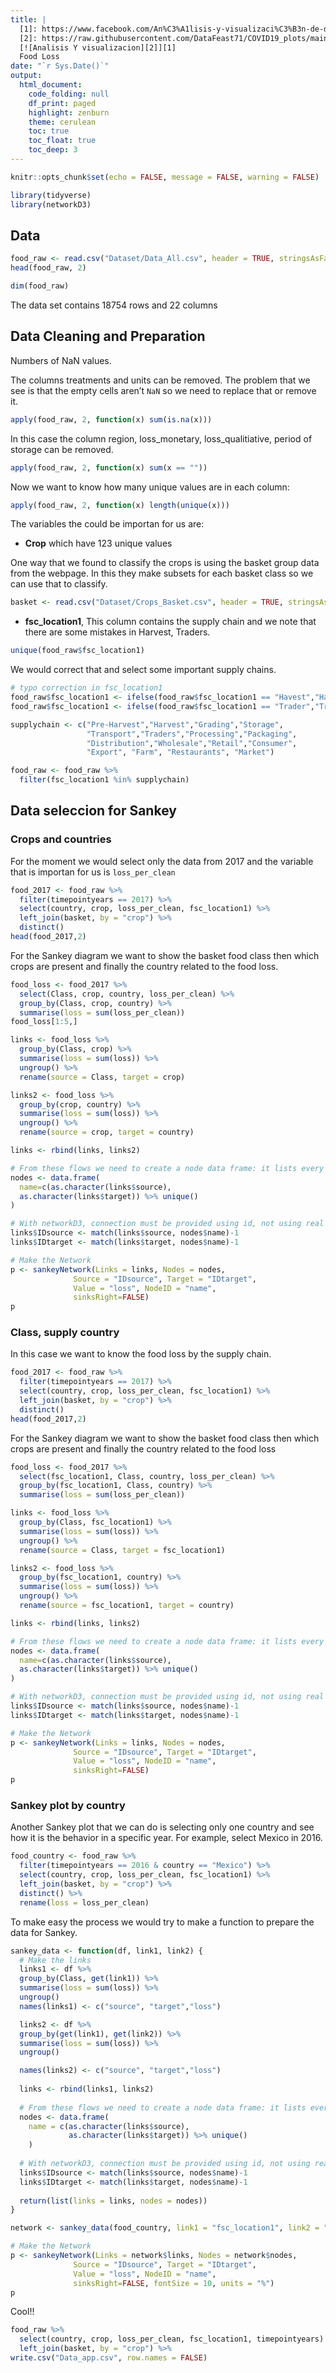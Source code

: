 ```yaml
---
title: |
  [1]: https://www.facebook.com/An%C3%A1lisis-y-visualizaci%C3%B3n-de-datos-100602148375744
  [2]: https://raw.githubusercontent.com/DataFeast71/COVID19_plots/main/img/Logo_W.jpeg {width=1in}
  [![Analisis Y visualizacion][2]][1]
  Food Loss
date: "`r Sys.Date()`"
output:
  html_document:
    code_folding: null
    df_print: paged
    highlight: zenburn
    theme: cerulean
    toc: true
    toc_float: true
    toc_deep: 3
---
```


<style>
.tocify-extend-page {
  height: 0 !important;
}
</style>

```r
knitr::opts_chunk$set(echo = FALSE, message = FALSE, warning = FALSE)
```

```r
library(tidyverse)
library(networkD3)
```

## Data

```r
food_raw <- read.csv("Dataset/Data_All.csv", header = TRUE, stringsAsFactors = FALSE)
head(food_raw, 2)
```

```r
dim(food_raw)
```

The data set contains 18754 rows and 22 columns

## Data Cleaning and Preparation

Numbers of NaN values.

The columns treatments and units can be removed. The problem that we see is that the empty cells aren't `NaN` so we need to replace that or remove it.

```r
apply(food_raw, 2, function(x) sum(is.na(x)))
```

In this case the column region, loss_monetary, loss_qualitiative, period of storage can be removed.

```r
apply(food_raw, 2, function(x) sum(x == ""))
```

Now we want to know how many unique values are in each column:

```r
apply(food_raw, 2, function(x) length(unique(x)))
```

The variables the could be importan for us are:

* **Crop** which have 123 unique values

One way that we found to classify the crops is using the basket group data from the webpage. In this they make subsets for each basket class so we can use that to classify.

```r
basket <- read.csv("Dataset/Crops_Basket.csv", header = TRUE, stringsAsFactors = FALSE)
```

* **fsc_location1**, This column contains the supply chain and we note that there are some mistakes in Harvest, Traders.

```r
unique(food_raw$fsc_location1)
```

We would correct that and select some important supply chains.

```r
# typo correction in fsc_location1
food_raw$fsc_location1 <- ifelse(food_raw$fsc_location1 == "Havest","Harvest",food_raw$fsc_location1) 
food_raw$fsc_location1 <- ifelse(food_raw$fsc_location1 == "Trader","Traders",food_raw$fsc_location1) 
```

```r
supplychain <- c("Pre-Harvest","Harvest","Grading","Storage",
                 "Transport","Traders","Processing","Packaging",
                 "Distribution","Wholesale","Retail","Consumer",
                 "Export", "Farm", "Restaurants", "Market")

food_raw <- food_raw %>% 
  filter(fsc_location1 %in% supplychain)
```

## Data seleccion for Sankey

### Crops and countries

For the moment we would select only the data from 2017 and the variable that is importan for us is `loss_per_clean`

```r
food_2017 <- food_raw %>% 
  filter(timepointyears == 2017) %>% 
  select(country, crop, loss_per_clean, fsc_location1) %>%
  left_join(basket, by = "crop") %>% 
  distinct()
head(food_2017,2)
```

For the Sankey diagram we want to show the basket food class then which crops are present and finally the country related to the food loss.

```r
food_loss <- food_2017 %>% 
  select(Class, crop, country, loss_per_clean) %>% 
  group_by(Class, crop, country) %>% 
  summarise(loss = sum(loss_per_clean))
food_loss[1:5,]
```

```r
links <- food_loss %>% 
  group_by(Class, crop) %>% 
  summarise(loss = sum(loss)) %>% 
  ungroup() %>% 
  rename(source = Class, target = crop)

links2 <- food_loss %>% 
  group_by(crop, country) %>% 
  summarise(loss = sum(loss)) %>% 
  ungroup() %>% 
  rename(source = crop, target = country)

links <- rbind(links, links2)
```

```r
# From these flows we need to create a node data frame: it lists every entities involved in the flow
nodes <- data.frame(
  name=c(as.character(links$source), 
  as.character(links$target)) %>% unique()
)
```

```r
# With networkD3, connection must be provided using id, not using real name like in the links dataframe.. So we need to reformat it.
links$IDsource <- match(links$source, nodes$name)-1 
links$IDtarget <- match(links$target, nodes$name)-1
```

```r
# Make the Network
p <- sankeyNetwork(Links = links, Nodes = nodes,
              Source = "IDsource", Target = "IDtarget",
              Value = "loss", NodeID = "name", 
              sinksRight=FALSE)
p
```

### Class, supply country

In this case we want to know the food loss by the supply chain.

```r
food_2017 <- food_raw %>% 
  filter(timepointyears == 2017) %>% 
  select(country, crop, loss_per_clean, fsc_location1) %>%
  left_join(basket, by = "crop") %>% 
  distinct()
head(food_2017,2)
```

For the Sankey diagram we want to show the basket food class then which crops are present and finally the country related to the food loss
```r
food_loss <- food_2017 %>% 
  select(fsc_location1, Class, country, loss_per_clean) %>% 
  group_by(fsc_location1, Class, country) %>% 
  summarise(loss = sum(loss_per_clean))
```

```r
links <- food_loss %>% 
  group_by(Class, fsc_location1) %>% 
  summarise(loss = sum(loss)) %>% 
  ungroup() %>% 
  rename(source = Class, target = fsc_location1)

links2 <- food_loss %>% 
  group_by(fsc_location1, country) %>% 
  summarise(loss = sum(loss)) %>% 
  ungroup() %>% 
  rename(source = fsc_location1, target = country)

links <- rbind(links, links2)
```

```r
# From these flows we need to create a node data frame: it lists every entities involved in the flow
nodes <- data.frame(
  name=c(as.character(links$source), 
  as.character(links$target)) %>% unique()
)
```

```r
# With networkD3, connection must be provided using id, not using real name like in the links dataframe.. So we need to reformat it.
links$IDsource <- match(links$source, nodes$name)-1 
links$IDtarget <- match(links$target, nodes$name)-1
```

```r
# Make the Network
p <- sankeyNetwork(Links = links, Nodes = nodes,
              Source = "IDsource", Target = "IDtarget",
              Value = "loss", NodeID = "name", 
              sinksRight=FALSE)
p
```

### Sankey plot by country 

Another Sankey plot that we can do is selecting only one country and see how it is the behavior in a specific year. For example, select Mexico in 2016.

```r
food_country <- food_raw %>% 
  filter(timepointyears == 2016 & country == "Mexico") %>% 
  select(country, crop, loss_per_clean, fsc_location1) %>%
  left_join(basket, by = "crop") %>% 
  distinct() %>% 
  rename(loss = loss_per_clean)
```

To make easy the process we would try to make a function to prepare the data for Sankey.

```r
sankey_data <- function(df, link1, link2) {
  # Make the links
  links1 <- df %>% 
  group_by(Class, get(link1)) %>% 
  summarise(loss = sum(loss)) %>% 
  ungroup() 
  names(links1) <- c("source", "target","loss")

  links2 <- df %>% 
  group_by(get(link1), get(link2)) %>% 
  summarise(loss = sum(loss)) %>% 
  ungroup() 

  names(links2) <- c("source", "target","loss")
  
  links <- rbind(links1, links2)
  
  # From these flows we need to create a node data frame: it lists every entities involved in the flow
  nodes <- data.frame(
    name = c(as.character(links$source),
             as.character(links$target)) %>% unique()
    )
  
  # With networkD3, connection must be provided using id, not using real name like in the links dataframe.. So we need to reformat it.
  links$IDsource <- match(links$source, nodes$name)-1 
  links$IDtarget <- match(links$target, nodes$name)-1
  
  return(list(links = links, nodes = nodes))
}
```

```r
network <- sankey_data(food_country, link1 = "fsc_location1", link2 = "crop")
```

```r
# Make the Network
p <- sankeyNetwork(Links = network$links, Nodes = network$nodes,
              Source = "IDsource", Target = "IDtarget",
              Value = "loss", NodeID = "name", 
              sinksRight=FALSE, fontSize = 10, units = "%")
p
```

Cool!!

```r
food_raw %>% 
  select(country, crop, loss_per_clean, fsc_location1, timepointyears) %>%
  left_join(basket, by = "crop") %>% 
write.csv("Data_app.csv", row.names = FALSE)
```

